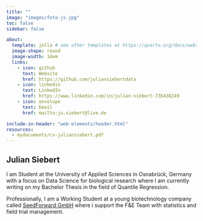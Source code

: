 ```yaml
---
title: "" 
image: "images/foto-js.jpg" 
toc: false 
sidebar: false 

about: 
  template: jolla # see other templates at https://quarto.org/docs/websites/website-about.html#templates
  image-shape: round
  image-width: 14em
  links:
    - icon: github
      text: Website
      href: https://github.com/juliansiebertdata
    - icon: linkedin 
      text: LinkedIn
      href: https://www.linkedin.com/in/julian-siebert-73b438249
    - icon: envelope
      text: Email
      href: mailto:ju.siebert@live.de

include-in-header: "web-elements/header.html"
resources: 
  - mydocuments/cv-juliansiebert.pdf
---
```


## Julian Siebert

I am Student at the University of Applied Sciences in Osnabrück, Germany with a focus on Data Science for biological research where I am currently writing on my Bachelor Thesis in the field of Quantile Regression.

Professionally, I am a Working Student at a young biotechnology company called [SeedForward GmbH](https://www.seedforward.de) where i support the F&E Team with statistics and field trial management.<br>


